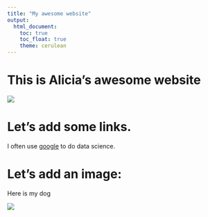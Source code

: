 ```yaml
---
title: "My awesome website"
output: 
  html_document:
    toc: true
    toc_float: true
    theme: cerulean
---
```


# This is Alicia's awesome website

![](https://media.giphy.com/media/drXGoW1iudhKw/giphy.gif)


# Let's add some links.

I often use [google](google.com) to do data science.

# Let's add an image:
Here is my dog


![](images/Tucker.jpg)